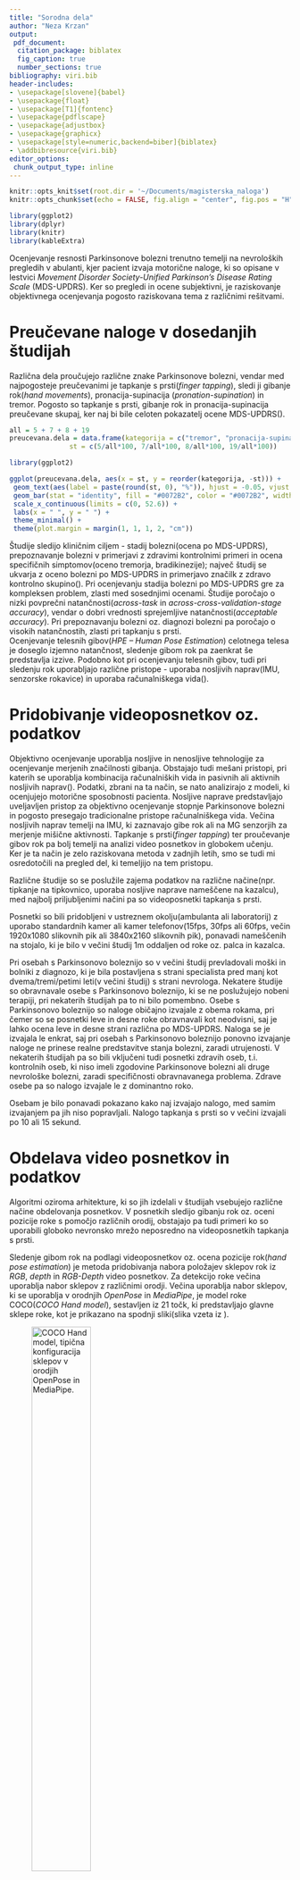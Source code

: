 ```yaml
---
title: "Sorodna dela"
author: "Neza Krzan"
output:
 pdf_document:
  citation_package: biblatex
  fig_caption: true
  number_sections: true
bibliography: viri.bib
header-includes:
- \usepackage[slovene]{babel}
- \usepackage{float}
- \usepackage[T1]{fontenc}
- \usepackage{pdflscape}
- \usepackage{adjustbox}
- \usepackage{graphicx}
- \usepackage[style=numeric,backend=biber]{biblatex}
- \addbibresource{viri.bib}
editor_options: 
 chunk_output_type: inline
---
```


```r
knitr::opts_knit$set(root.dir = '~/Documents/magisterska_naloga')
knitr::opts_chunk$set(echo = FALSE, fig.align = "center", fig.pos = "H", message = FALSE, warning = FALSE, results = F, fig.height =3, fig.width = 6.5)

library(ggplot2)
library(dplyr)
library(knitr)
library(kableExtra)
```

Ocenjevanje resnosti Parkinsonove bolezni trenutno temelji na nevroloških pregledih v abulanti, kjer pacient izvaja motorične naloge, ki so opisane v lestvici *Movement Disorder Society-Unified Parkinson's Disease Rating Scale* (MDS-UPDRS). Ker so pregledi in ocene subjektivni, je raziskovanje objektivnega ocenjevanja pogosto raziskovana tema z različnimi rešitvami.

# Preučevane naloge v dosedanjih študijah

Različna dela proučujejo različne znake Parkinsonove bolezni, vendar med najpogosteje preučevanimi je tapkanje s prsti(*finger tapping*), sledi ji gibanje rok(*hand movements*), pronacija-supinacija (*pronation-supination*) in tremor. Pogosto so tapkanje s prsti, gibanje rok in pronacija-supinacija preučevane skupaj, ker naj bi bile celoten pokazatelj ocene MDS-UPDRS(\cite{Manzanera}).

```r
all = 5 + 7 + 8 + 19
preucevana.dela = data.frame(kategorija = c("tremor", "pronacija-supinacija", "gibanje rok", "tapkanje s prsti"),
               st = c(5/all*100, 7/all*100, 8/all*100, 19/all*100))

library(ggplot2)

ggplot(preucevana.dela, aes(x = st, y = reorder(kategorija, -st))) +
 geom_text(aes(label = paste(round(st, 0), "%")), hjust = -0.05, vjust = 0.5, size = 3) + 
 geom_bar(stat = "identity", fill = "#0072B2", color = "#0072B2", width = 0.7) +
 scale_x_continuous(limits = c(0, 52.6)) +
 labs(x = " ", y = " ") +
 theme_minimal() +
 theme(plot.margin = margin(1, 1, 1, 2, "cm"))
```

Študije sledijo kliničnim ciljem - stadij bolezni(ocena po MDS-UPDRS), prepoznavanje bolezni v primerjavi z zdravimi kontrolnimi primeri in ocena specifičnih simptomov(oceno tremorja, bradikinezije); največ študij se ukvarja z oceno bolezni po MDS-UPDRS in primerjavo značilk z zdravo kontrolno skupino(\cite{Amo-Salas}). Pri ocenjevanju stadija bolezni po MDS-UPDRS gre za kompleksen problem, zlasti med sosednjimi ocenami. Študije poročajo o nizki povprečni natančnosti(*across-task* in *across-cross-validation-stage accuracy*), vendar o dobri vrednosti sprejemljive natančnosti(*acceptable accuracy*). Pri prepoznavanju bolezni oz. diagnozi bolezni pa poročajo o visokih natančnostih, zlasti pri tapkanju s prsti. \
Ocenjevanje telesnih gibov(*HPE – Human Pose Estimation*) celotnega telesa je doseglo izjemno natančnost, sledenje gibom rok pa zaenkrat še predstavlja izzive. Podobno kot pri ocenjevanju telesnih gibov, tudi pri sledenju rok uporabljajo različne pristope - uporaba nosljivih naprav(IMU, senzorske rokavice) in uporaba računalniškega vida(\cite{Amprimoa}).

# Pridobivanje videoposnetkov oz. podatkov

Objektivno ocenjevanje uporablja nosljive in nenosljive tehnologije za ocenjevanje merjenih značilnosti gibanja. Obstajajo tudi mešani pristopi, pri katerih se uporablja kombinacija računalniških vida in pasivnih ali aktivnih nosljivih naprav(\cite{Jeon}). Podatki, zbrani na ta način, se nato analizirajo z modeli, ki ocenjujejo motorične sposobnosti pacienta. Nosljive naprave predstavljajo uveljavljen pristop za objektivno ocenjevanje stopnje Parkinsonove bolezni in pogosto presegajo tradicionalne pristope računalniškega vida. Večina nosljivih naprav temelji na IMU, ki zaznavajo gibe rok ali na MG senzorjih za merjenje mišične aktivnosti. Tapkanje s prsti(*finger tapping*) ter proučevanje gibov rok pa bolj temelji na analizi video posnetkov in globokem učenju. \ 
Ker je ta način je zelo raziskovana metoda v zadnjih letih, smo se tudi mi osredotočili na pregled del, ki temeljijo na tem pristopu.

Različne študije so se poslužile zajema podatkov na različne načine(npr. tipkanje na tipkovnico, uporaba nosljive naprave nameščene na kazalcu), med najbolj priljubljenimi načini pa so videoposnetki tapkanja s prsti. 

Posnetki so bili pridobljeni v ustreznem okolju(ambulanta ali laboratorij) z uporabo standardnih kamer ali kamer telefonov(15fps, 30fps ali 60fps, večin 1920x1080 slikovnih pik ali 3840x2160 slikovnih pik), ponavadi nameščenih na stojalo, ki je bilo v večini študij 1m oddaljen od roke oz. palca in kazalca.

Pri osebah s Parkinsonovo boleznijo so v večini študij prevladovali moški in bolniki z diagnozo, ki je bila postavljena s strani specialista pred manj kot dvema/tremi/petimi leti(v večini študij) s strani nevrologa. Nekatere študije so obravnavale osebe s Parkinsonovo boleznijo, ki se ne poslužujejo nobeni terapiji, pri nekaterih študijah pa to ni bilo pomembno. Osebe s Parkinsonovo boleznijo so naloge običajno izvajale z obema rokama, pri čemer so se posnetki leve in desne roke obravnavali kot neodvisni, saj je lahko ocena leve in desne strani različna po MDS-UPDRS. Naloga se je izvajala le enkrat, saj pri osebah s Parkinsonovo boleznijo ponovno izvajanje naloge ne prinese realne predstavitve stanja bolezni, zaradi utrujenosti. V nekaterih študijah pa so bili vključeni tudi posnetki zdravih oseb, t.i. kontrolnih oseb, ki niso imeli zgodovine Parkinsonove bolezni ali druge nevrološke bolezni, zaradi specifičnosti obravnavanega problema. Zdrave osebe pa so nalogo izvajale le z dominantno roko. 

Osebam je bilo ponavadi pokazano kako naj izvajajo nalogo, med samim izvajanjem pa jih niso popravljali. Nalogo tapkanja s prsti so v večini izvajali po 10 ali 15 sekund. 

# Obdelava video posnetkov in podatkov

Algoritmi oziroma arhitekture, ki so jih izdelali v študijah vsebujejo različne načine obdelovanja posnetkov. V posnetkih sledijo gibanju rok oz. oceni pozicije roke s pomočjo različnih orodij, obstajajo pa tudi primeri ko so uporabili globoko nevronsko mrežo neposredno na videoposnetkih tapkanja s prsti.

Sledenje gibom rok na podlagi videoposnetkov oz. ocena pozicije rok(*hand pose estimation*) je metoda pridobivanja nabora položajev sklepov rok iz *RGB*, *depth* in *RGB-Depth* video posnetkov. Za detekcijo roke večina uporablja nabor sklepov z različnimi orodji. Večina uporablja nabor sklepov, ki se uporablja v orodnjih *OpenPose* in *MediaPipe*, je model roke COCO(*COCO Hand model*), sestavljen iz 21 točk, ki predstavljajo glavne sklepe roke, kot je prikazano na spodnji sliki(slika vzeta iz \cite{Li1}).

![COCO Hand model, tipična konfiguracija sklepov v orodjih *OpenPose* in *MediaPipe*.](slike/skelet_roke.png){width=50%}


Torej zazanavanje drže roke oziroma položaj sklepov je večina študij pridobila s pomočjo orodij *MediaPipe*, *OpenPose*, *DeepLabCut* in *MMPose*, ki so v zadnjih letih najbolj uporabna. Za roko vrnejo skelet 21 točk iz katerih so potem računali različne značilke.

```r
orodja = data.frame(kategorija = c("MMPose", "DeepLabCut", "MediaPipe", "OpenPose", "druga(kombinirana) orodja"),
               st = c(12, 20, 20, 24, 24))

ggplot(orodja, aes(x = st, y = reorder(kategorija, -st))) +
 geom_text(aes(label = paste(st, "%")), hjust = -0.05, vjust = 0.5, size = 3) + 
 geom_bar(stat = "identity", fill = "#0072B2", color = "#0072B2", width = 0.7) +
 scale_x_continuous(limits = c(0, 26.7)) +
 labs(x = " ", y = " ") +
 theme_minimal() +
 theme(plot.margin = margin(1, 1, 1, 2, "cm"))
```

Dogajalo se je tudi, da zgornja orodja niso zaznala vseh sličic videoposnetka in so podatki imeli mankajoče točke skeleta posameznih sličic. Nekateri so se problema lotili z linearno interpolacijo, ki so jo uporabili le v primeru, ko je orodje zaznalo prejšnjo in naslednjo sličico. Posnetke, kjer orodja niso zaznala več sličic, so odstranili iz podatkov. 

Identificirali so tudi posamična gibanja tapkanja s prsti - cikel tapkanja. Nekateri so se problema lotili z izračunom razdalje med palcem in kazalcem oz. kotne razdalje med palcem in kazalcem in na podlagi tega ter standardnih algoritmov določili vrh in dno amplitude oz. odpiranje in zapiranje prstov. Večina se jih je posluževalo izračuna evklidske razdalje med palcem in kazalcem, saj so bili koti občutljivi na nagib kamere - med kamero in roko bi moralo biti 90 stopinj. 

Orodja so v podatke vpeljala visokofrekvenčne šume, ki nastanejo zaradi prileganja skeleta orodja roki in tremorja oseb s Parkinsonovo boleznijo. Pridobljene razdalje oz. kote so zato zgladili na različne načine.

Nekatere študije so se lotile tudi problema neravnovesja razredov - večina je bila uporabljen tehnika SMOTE(*Synthetic Minority Oversampling Technique*). S to tehniko so povečali manj zastopane razrede in zmanjšali prekomerno zastopane razrede v njihovih podatkih. 

Pred računanjem značilk so nekateri avtorji, predvsem tist, ki se niso posluževali ročnega računanja značilk, podatke normalizirali z uporabo povprečja in standardne deviacije podatkov(Z-score normalization).

# Značilke

Večina avtorjev je svoje modele gradila na ročno izračunanih značilkah(*manual features*) glede na smernice ocen po lestvici MDS-UPDRS. Ker pa nekateri niso dobro poznali problema in značilnosti Parkinsonove bolezni, ali pa so model, naučen na ročno izračunanik značilkah, želeli primerjati, so se izračuna značilk lotili z nevronskimi mrežami. Kot vhodni podatek so podali časovno zaporedje podatkov, model pa je iz njih izločili značilke. 

Ročno računanje značilk je temeljilo na signalih, ki so predstavljali pospešek(*acceleration*), kotna hitrost(*angular velocity*), premik(*displacement*) in kot(*angle*) v časovni vrsti. 

Za izračun sprememb območja in hitrost tapkanja prstov so avtorji po večini izbrali dvodimenzionalne podatke o sklepih, kjer je posamezen sklep $J_i$, $i = 1, \dots, 21$(model roke COCO) definiran kot $J_i = (x_i, y_i)$ oz. trodimenzionalne podatke o sklepih, torej posamezen sklep $J_i$, $i = 1, \dots, 21$(model roke COCO) je definiran kot $J_i = (x_i, y_i, z_i)$, s katerimi so računali evklidske razdalje med posameznimi sklepi v določenem časovnem okvirju, najpogosteje razdaljo med palcem in kazalcem(\cite{Li1}). Evklidska razdalja med palcem in kazalcem v časovnem okvirju $t$ za dvodimenzionalne podatke je definirana kot

$$
D_t = d(J_4^t, J_8^t) = \sqrt{(x_4^t - x_8^t)^2 + (y_4^t - y_8^t)^2}
$$

oz. za trodimenzionalne podatke

$$
D_t = d(J_4^t, J_8^t) = \sqrt{(x_4^t - x_8^t)^2 + (y_4^t - y_8^t)^2 + (z_4^t - z_8^t)^2}.
$$

Med najpogosteje izbranimi značilkami so bile amplituda, hitrost, utrujenost oz. zastoj in oklevanje ter frekvenca. Te značilke so bile definirane in izračunane na različne načine, glede na študijo. 

## Amplituda(*amplitude*) in hitrost(*velocity*)

Amplituda in hitrost sta dve najbolj običajni značilki, ki se analizirata za oceno Parkinsonove bolezni z uporabo tapkanja s prsti. V večini primerov sta definirani kot:

*Amplituda: razdalja med palcem in kazalcem.*\
*Hitrost: razlika v amplitudi skozi čas.*

**Definicija**: V podatkih, pridobljenih s pomočjo orodja, lahko definiramo vrhove amplitude kot $p = [p_1, p_2, \dots, p_N]$, kjer $p_n$ predstavlja vrh $n$-te amplitude in $A_n$ predsatvlja pripadajočo amplitudo vrha $p_n$. Definirajmo še minimume amplitud kot $m = [m_1, m_2, \dots, m_N]$. Potem lahko definiramo naslednje pojme(\cite{Moshkova}, \cite{Li2}).\
*Amplituda odpiranja* je razlika med najvišjo in najnižjo točko v fazi odpiranja gibanja. Izračuna se po formuli $F_{amp - opn} = p_n-m_n$.\
*Amplituda zapiranja* je razlika med najvišjo in najnižjo točko v fazi zapiranja gibanja. Izračuna se po formuli $F_{amp - cls} =p_{n-1}-m_{n}$.\
*Hitrost odpiranja* je razlika med največjim in najmanjšim vrhom v fazi odpiranja gibanja, deljena z ustreznim časovnim intervalom. Izračuna se po formuli $$F_{spd - opn} =\frac{p_n-m_n}{tp_n-tm_n}.$$\
*Hitrost zapiranja* je razlika med največjim in najmanjšim vrhom v fazi zapiranja gibanja, deljena z ustreznim časovnim intervalom. Izračuna se po formuli $$F_{spd - cls} =\frac{p_{n-1}-m_{n}}{tp_{n-1}-tm_{n}}.$$
*Povprečje amplitude* je $$F_{amp - mean} = \frac{\sum_{n=1}^{N}A_n}{N}.$$ \
*Varianca amplitude* je $$F_{amp - var}\frac{\sum_{n=1}^{N}(A_n - F_{amp - mean})^2}{N}.$$ \
*Povprečna hitrost gibanja prsta* je $$F_{spd - mean} = \frac{\sum_{n=1}^{N-1}V_n}{N-1},$$ kjer je $V_n = \frac{A_n + A_{n-1}}{\Delta t_n}$, $\Delta t_n = t_n - t_{n-1}$ časovni interval med $n-1$-tim in $n$-tim vrhom amplitude. \
*Varianca hitrosti* je $$F_{spd - var} = \frac{\sum_{n=1}^{N-1}(V_n - F_{spd - mean})^2}{N-1}.$$

![Shematična označitev odvisnosti amplitude gibanj(A) od števila sličic(t).](slike/amplituda_znacilke.png){width=90%}

S pomočjo zgornjih definicij so bile pogosto izračunane povprečna, maksimalna in minimalna hitrost odpiranja in zapiranja ter amplituda odpiranja in zapiranja, standardni odklon amplitude odpiranja in zapiranja, povprečje in koeficient variacije amplitude gibanja, hitrosti gibanja(amplituda gibanja/trajanje gibanja), hitrosti gibanja pri odpiranju in zapiranju, hitrost gibanja (število pritiskov glede na čas) in upad amplitude(povprečna amplituda v prvi polovici poskusa v primerjavi s povprečno amplitudo v drugi polovici poskusa) ter prelomna točka amplitude(*breakpoint*, $F_{amp- bp}$) in hitrosti(*breakpoint*, $F_{vel- bp}$).

<!--
```r
x <- seq(0, 2 * pi, length.out = 100) 
y <- sin(5*x) + 1.2                    

data <- data.frame(x = x, y = y)

ggplot(data, aes(x = x, y = y)) +
  geom_line(color = "#0072B2", size = 1) +  
  labs(title = "", x = "t", y = "A") +
  theme_minimal() +  
  scale_x_continuous(limits = c(0, 6)) +
  scale_y_continuous(limits = c(0, 3)) +
   theme(
    plot.title = element_text(hjust = 0.5),  
    panel.grid.major = element_blank(),      
    panel.grid.minor = element_blank()) +
  geom_segment(aes(x = 0, xend = 6, y = 0, yend = 0), 
               arrow = arrow(length = unit(0.2, "cm")), color = "black") + 
  geom_segment(aes(x = 0, xend = 0, y = 0, yend = 3), 
               arrow = arrow(length = unit(0.2, "cm")), color = "black") +
  geom_segment(aes(x = 2.81, xend = 2.82, y = 0, yend = sin(5 * 2.81) + 1.2), 
               linetype = "dashed", color = "grey40") +
  geom_point(aes(x = 2.82, y = sin(5 * 2.82) + 1.2), color = "grey40", size = 2)  +
  geom_segment(aes(x = 4.08, xend = 4.08, y = 0, yend = sin(5 * 4.08) + 1.2), 
               linetype = "dashed", color = "grey40") +
  geom_point(aes(x = 4.08, y = sin(5 * 4.08) + 1.2), color = "grey40", size = 2) +
  geom_segment(aes(x = 2.2, xend = 2.2, y = 0, yend = sin(5 * 2.2) + 1.2), 
               linetype = "dashed", color = "grey40") +
  geom_point(aes(x = 2.2, y = sin(5 * 2.2) + 1.2), color = "grey40", size = 2) +
  geom_segment(aes(x = 3.454, xend = 3.454, y = 0, yend = sin(5 * 3.454) + 1.2), 
               linetype = "dashed", color = "grey40") +
  geom_point(aes(x = 3.454, y = sin(5 * 3.454) + 1.2), color = "grey40", size = 2) 


```
-->

## Utrujenost oz. zastoj in oklevanje(*halt and hesitation*)
Utrujenost oz. zastoj in oklevanje sta lastnosti pri kateri imamo več različnih pristopov, uporabljenih za njeno oceno. \
Zastoj je bil ponavadi opredeljen kot trenutek popolne ustavitve, oklevanje pa kot opazen upad hitrosti. Ta dva pojma so opredelili s pomočjo vrhov $p = [p_1, p_2, \dots, p_n, \dots, p_N]$, kjer so uporabili model prilagajanja krivulje množici $p$, z namenom ocene trenda vrhov. Predpostavljamo, da je $p_n$ vrh, ko je prišlo do zastoja in oklevanja, $\hat{p}_n$ pa predstavlja napovedani vrh na podlagi prilagojenega modela. Potem je značilka zastoja in oklevanja lahko definirana(\cite{Li2}) kot

$$
F_{hh} = \begin{cases}
1, \text{ če } \lvert \hat{p}_n - p_n \lvert \ge \theta \\
0, \text{ če } \lvert \hat{p}_n - p_n \lvert < \theta
\end{cases},
$$

kjer je prag(*threshold*) definiran kot $\theta = \alpha \cdot \frac{A_{n+1}+ A_{n-1}}{2}$, $\alpha$ pa je parameter, ki nadzoruje zaznamo prag(*detection threshold*). 

Utrujenost pa so ponavadi definirali kot 

- gradient amplitude glede na čas, 
- razlika med številom vrhov v dveh časovnih intervalih,
- koeficient variacije v hitrosti tapkanja,
- razlika med povprečno vrednostjo amplitude v dveh časovnih intervalih,
- koeficient variacije v maksimalni amplitudi tapkanja prstov,
- pospešek tapkanja.


## Frekvenca(*frequency*) oz. ritem(*rhythm*)

Uporabljata se oba pojma, ampak ne pomenita vedno isto. Izračun lahko temelji na na uporabi hitre Fourierove transformacije(*Fast Fourier Transform*), eden izmed pristopov je tudi uporaba lastnosti "prekrižna korelacija med normaliziranimi vrhovi"(*cross-correlation between the normalized peaks*) za oceno doslednosti in ritma pri tapkanju. 

**Definicija:** Frekvenca je enota, deljena s časovnim razponom enega gibanja. Izračunamo jo po formuli

$$
F_{freq} = \frac{1}{tp_{n} - tp_{n-1}}.
$$

Računali pa so predvsem povprečne frekvenca($F_{freq - avg}$) in standardni odklon frekvence($F_{freq - sd}$. 

## Druge značilke

Glede na vrhove $p = [p_1, p_2, \dots, p_N]$ so računali še število gibanj, štetih po maksimalnih vrhovih, maksimalen vrh($max_{i = 1, \dots, N}\{p_i\}$) in dno($max_{i = 1, \dots, N}\{m_i\}$) ter minimalen vrh($min_{i = 1, \dots, N}\{p_i\}$) in dno($min_{i = 1, \dots, N}\{m_i\}$) amplitude, povprečno število maksimalnih in minimalnih vrhov ter dna glede na določen časovni interval $t$ ter število vrhov v določenem časovnem intervalu $t$($F_p(t)$).

Nekateri so v model vključili tudi dva demografska dejavnika - *spol* in *starost*. To temelji na opažanju, da naj bi lahko starejši posamezniki kazali znake bradikinezije, povezane s staranjem, neodvisno od Parkinsonove bolezni, ter da lahko starost in spol vplivata na razvoj bolezni.

## Izbira značilk

Izračunane značilke so ponavadi standardizirali z uporabo metode *StandardScalar*, kar naj bi zagotvaljalo, da vse značilke enako prispevajo k modelu in da ne bi katera izmed značilk prevladovala pri učenju modela ali pa so bile značilke normalizirane s standardno normalno porazdelitvijo(povprečje 0 in standardni odklon 1).

V študijah, kjer so imeli več značilk, so iskali tudi optimalno množico značilk - značilke, ki so najpomembnejše pri klasifikaciji Parkinsonove bolezni. Iskanje optimalne množice značilk se je razlikovalo glede na glavo nalogo zo. cilj študije. Tisti, ki so imeli, poleg nabora podatkov oseb s Parkinsonovo boleznijo, še nabor podatkov zdravih(kontrolnih) oseb, so primerjali značilke, izračunane za obe skupini oseb. Značilke so bile pregledane s pomočjo statističnega testiranja, da se ocenijo porazdelitve v teh dveh skupinah oseb. Ker so značilke pokazale nenormalno porazdelitev s pomočjo Shapiro-Wilkovega testa, so lahko uporabljali Mann-Whitneyev U-test za neodvisne vzorce, za prepoznavanje značilk, ki so v obeh skupinah oseb porazdeljene različno. Uporabljali so značilke, ki so bile, glede na skupino oseb, porazdeljene različno. 

Za izbor množice optimalnih značilk so bili uporabljeni tudi različni algoritmi.\
Pri algoritmu *Speeded Up Robust Features*(SURF) so bile izbrane značilke s pozitivnim rezultatom, ker to pomeni, da je značilka stabilna, točna in potencialno uporabna za nadaljnje operacije.\
Algritem *Reursive Feature Elimination*(RFE) iterativno odstranjuje najmanj pomembne značilke na podlagi uspešnosti modela podpornih vekorjev(SVM), na koncu pa izbere množico, ki najbolje prispeva k nalogi klasifikacije(\cite{Govindua2}).\
*SelectKBest* razvršča značilke glede na njihov *k-score*, metriko, ki meri relevantnost in informativnost posamezne značilke glede na ciljno spremenljivko. Značlke, ki imajo najvišje *k-score*, so prednostno vključene v končni nabor značilk, medtem ko so manj informativne značilke izključene.\

Nekateri avtorji so po gradnji modelov na množici izbranih značilk ugotovili, da izključitev določenih značilk in s tem poslabšanje ravnovesja med značilkami povzroči poslabšanje modela, zato so se vselej odločili za gradnjo modela na celotnem naboru značilk. 

# Modeli

Osredotočili smo se na pregled del, kjer so izvajali klasifikacijsko napoved, binarno ali multiklasifikacijsko. Glavni cilj študij je torej bil implementirati model za napovedovanje ocen Parkinskonove bolezni po letstvici MDS-UPDRS. Avtorji so za gradnjo in vrednotenje modelov uporabljali knjižnico *scikit-learn* za programski jezik Python, ki ponuja orodja za različne naloge strojnega učenja.

## Gradnja modelov

Večina je usposobilo en sam večrazredni klasifikacijski model, kar pomeni, da izhod modela predstavlja vse ocene po lestvici MDS-UPDRS. Nekateri pa so usposobili več binarnih klasifikatorjev. Nekateri delujejo na način, da prvi model razvršča podatke videoposnetkov z oceno 0 v primerjavi z ocenami 1,2 in 3; drugi model razvršča podatke videoposnetkov z ocenama 0 ali 1 v primerjavi z ocenami 2 ali 3; in tretji model razvršča podatke videoposnetkov z ocenami 0, 1 ali 2 v primerjavi z oceno 3. Uporabljen je bil tudi pristop, kjer je prvi model razvrščal zdrave(kontrolne) osebe od oseb s Parkinsonovo boleznijo in če je ta prvi model pokazal, da podatki videoposnetka pripadajo osebi s Parkinsonovo boleznijo, je drugi model razvrstil ocene 1 proti ocenam 2 ali 3. In če je drugi model pokazal, oceno, višjo od 1, tretji model razvrsti ocene 2 proti ocenam 3.

Gradili so različne modele, med najbolj pogostimi pa so bili metoda podpornih vektorjev(SVM, *Support Vector Machine*) z različnimi jedri(*karnels*), ansambli, kot sto naključni gozdovi(RF, *Random Forest*) in XBoost ter običajni klasifikatorji, kot so odločitvena drevesa(*Decision Tree*), model $k$-najbližjih sosedov(*$k$-nearest neighbors*) in logistična regresija(*logistic regression*). V zadnjih letih pa se uporabljajo tudi globoke nevronske mreže(*deep neural networks*). \
Zaradi razlik v postopkih, podatkovnih zbirkah, nalogah klasifikacije in uporabljenih klasifikatorjih, ne moremo podati vpogleda, kateri način modeliranja je najboljši za klasifikacijo tapkanja s prsti po lestvici MDS-UPDRS, so pa nekateri avtorji v prvi fazi raziskovanja zgradili več modelov in potem, glede na rezultate, podrobno obravnavali le glavna dva ali tri.

```r
LR = 2
kNN = 4
SVM = 6
DT = 4
RF = 8
CNN = 4
XGBoost = 3
LightGBM = 1
GCN = 1
AdaBoost = 1
OF.DDNet = 1
FNN = 1
Drugo = LightGBM + GCN + AdaBoost + OF.DDNet + FNN

all = LR + kNN + SVM + DT + RF + CNN + XGBoost

modeli = data.frame(kategorija = c("LR", "kNN", "SVM", "DT", "RF", "CNN", "XGBoost"),
               st = c(LR, kNN, SVM, DT, RF, CNN, XGBoost))
modeli$st = round(modeli$st/all * 100, 1)

ggplot(modeli, aes(x = st, y = reorder(kategorija, -st))) +
 geom_text(aes(label = paste(st, "%")), hjust = -0.05, vjust = 0.5, size = 3) + 
 geom_bar(stat = "identity", fill = "#0072B2", color = "#0072B2", width = 0.7) +
 scale_x_continuous(limits = c(0, 29)) +
 labs(x = " ", y = " ") +
 theme_minimal() +
 theme(plot.margin = margin(1, 1, 1, 2, "cm"))
```

Pri izbiri hiperparametrov modelov so se posluževali različnih algoritmov, kot sta RandomizeSearchCV in GridSearchCV. Pri iskanju so uporabljali le podatke za učenje, da bi dodatno zagotovili robustnost naučenih klasifikatorjev oz. modelov. Podatki so torej bili razdeljeni na učne in testne, ponavadi v razmerju 70\%/30\% ali 80\%/20\%, modeli pa usposobljeni z uporabo $k$-kratne navzkrižne validacije(*$k$ - Cross Validation*), v večini primerov $k$ = 5, nekje celo $k$ = 10, pri čemer so uporabljeni le podatki iz učne množice podatkov.

## Vrednotenje modelov

Za vrednotenje modelov so standardno uporabljali štiri različne metrike, točnost(*accuracy*), natančnost(*precision*), priklic(*recall*) in F1, ki temeljijo tabela napačnih klasifikacij (*confusion matrix*). Pogosto je bila primerjava modelov narejena tudi na podlagi ploščine pod krivuljo(AUC, *Area Under Curve*). 

## Rezultati

V spodnjih tabelah so prikazane študije, njihovi avtorji, ter glavne značilnosti študije(\cite{Moshkova}, \cite{Li1}, \cite{Li2}, \cite{Lu}, \cite{Vignouda}, \cite{Guo}, \cite{Amprimo}, \cite{Morinan}, \cite{Yu}, \cite{Sarapata}, \cite{Islam}, \cite{Guarin}, \cite{Srinivasan}, \cite{Yang}) - uporabljeni podatki, cilj študije, preučevan dejavnik Parkinsonove bolezni in uporabljeni modeli strojnega učenja. Pri vsaki študiji, je prvi napisan model v stolpcu "Modeli", model, ki je dosegel najvišjo točnost in bil predstavljen kot končni relevantni model. Na spodnjem grafu lahko še vidimo točnost najboljših modelov v študijah iz tabele.

```r
leto = c(2024, 2020, 2022, 2023, 2024, 2024, 2023, 2022, 2023, 2022, 2023, 2023, 2021, 2021)
model = c("RF", "CNN", "kNN", "FNN", "CNN", "RF", "DT", "DT", "SVM", "CNN", "XBoost", "CNN", "OF-DDNet")
tocnost = c(90.4, 79.7, 94.4, 92.12, 69, 84, 60.9, 93, 81.2, 98.74, 61.33, 98.3, 48)
kategorija = c("A", "A", "A", "A", "B", "B", "A", "B", "A", "C", "A", "D", "A")

data.tocnost = data.frame(model, tocnost, kategorija)
data.tocnost$model = as.factor(data.tocnost$model)

ggplot(data.tocnost, aes(x = model , y = tocnost, fill = kategorija)) +
 geom_bar(stat = "identity", position =  position_dodge(width = 0.8), width = 0.7) +
 #scale_y_continuous(limits = c(0, 110)) +
 labs(x = "modeli", y = "točnos(%)") +
 scale_fill_manual(values = c("A" = "#0072B2", "B" = "#0090B2", "C" = "lightblue", "D" = "#0050B2")) +
 theme_minimal() +
 theme(legend.position = "none") 
```

\newpage

```r
avtorji = c("D. L. Guarín in drugi", #J. K. Wong, N. R. McFarland, A.Ramirez-Zamora", 
      "A. Moshkova in drugi", #A. Samorodov, N. Voinova, A. Volkov, E. Ivanova, E. Fedotova",
      "Z. LI in drugi", #I. Kang, M: Cai, X: Liu, Y. Wang, J. Yang",
      "G. Amprimo in drugi", #I. Rechichi, C. Ferraris, G. Olmo", 
      "S. Srinivasan in drugi", #P. Ramadass, S. K. Mathivanan, K. P.Selvam, B. D. Shivahare, M. A. Shah",
      "J. Yanga in drugi", #S. Williams, D. C. Hogg, J. E. Alty, S. D. Relton",
      "G. Morinan in drugi", #Y. Dushin, G. Sarapata, S. Rupprechter, Y. Peng, C. Girges, M. Salazar, C. Milabo, K. Sibley, T. Foltynie, I. #Cociasu, L. Ricciardi, F. Baig, F. Morgante, L. A. Leyland, R. S. Weil, R. Gilron, J. O’Keeffe",
      "G. Vignouda in drugi", #C. Desjardinsc, Q. Salardainec, M. Monginc, B. Garcinc, L. Venancea, B. Degos",
      "T. Yu in drugi", #K. W. Park, M. J. McKeown, Z. J. Wang",
      "Z. Guo in drugi", #W. Zeng, T. Yu, Y. Xu, Y. Xiao, Z. Cao, X. Cao",
      "G. Sarapata in drugi", #Y. Dushin , G. Morinan , J. Ong , S. Budhdeo, B. Kainz, J. O’Keeffe",
      "M. S. Islam in drugi", #W. Rahman, A. Abdelkader, S. Lee, P. T. Yang, J. L. Purks, J. L. Adams, R. B. Schneider, E. R. Dorsey, E. Hoque",
      "H. Li in drugi", #X. Shao, C. Zhangc, X. Qian",
      "M. Lu in drugi") #Q. Zhao, K. L. Poston, E. V. Sullivan, A. Pfefferbaum, M. Shahid, M. Katz, L. M. Kouhsari, K. Schulman, A. Milstein, J. C. Niebles, V. W. Henderson")

leto = c(2024, 2020, 2022, 2023, 2024, 2024, 2023, 2022, 2023, 2022, 2023, 2023, 2021, 2021)

podatki = c("180 videoposnetkov \n(44 ZO, 123 PB)", 
      "32 videoposnetkov \n(16 ZO, 16 PB)",
      "252 videoposnetkov",
      "95 videoposnetkov \n(60 ZO, 35 PB)",
      "195 glasovnih posnetkov \n(48 ZO, 147 PB)",
      "152 videoposnetkov \n(37 ZO, 40 PB)",
      "1156 videoposnetkov \n(528 ZO, 628 PB)", 
      "272 videoposnetkov",
      "75 videoposnetkov \n(10 ZO, 65 PB)",
      "112 videoposnetkov \n(11 ZO, 48 PB)",
      "7310 videoposnetkov",
      "250 videoposnetkov \n(78 ZO, 172 PB)",
      "744 videoposnetkov",
      "68 Videoposnetkov")

cilj.studije = c("Ocene po MDS-UPDRS, \nVK, \nveč BK za ocene MDS-UPDRS, \nrazlikovanje značilk (OZ-PB)",
         "Binarna klasifikacija(ima PB ali nima)",
         "Ocene po MDS-UPDRS, \nVK",
         "Ocene po MDS-UPDRS, \nVK, \nrazlikovanje značilk (OZ-PB)",
         "Binarna klasifikacija(ima PB ali nima)", 
         "Binarna klasifikacija(ima PB ali nima), \nrazlikovanje značilk (OZ-PB)",
         "Ocene po MDS-UPDRS, \nVK, \nveč BK za ocene MDS-UPDRS", 
         "Ocene po MDS - UPDRS, \nVK", 
         "Ocene po MDS-UPDRS, \nVK", 
         "Ocene po MDS-UPDRS, \nVK", 
         "Ocene po MDS-UPDRS, \nVK",
         "Ocene po MDS-UPDRS, \nVK", 
         "Ocene po MDS-UPDRS, \nVK",
         "Ocene po MDS-UPDRS, \nVK")

dejavnik = c("FT", 
       "FT, \nPS, \nD", 
       "FT", 
       "FT", 
       "značilnosti glasu",
       "FT",
       "FT, \nPS, \nD, \nTT, \nMN",
       "FT, \nMH",
       "FT",
       "FT",
       "FT, \nPS, \nD, \nTT, \nMN, \nvstajanje s stola",
       "FT",
       "FT",
       "FT")

orodje = c("MediaPipe",
      "LM sensor, \nMicrosoft Kinect sensor, \nPolhemus Patriot Electromagnetic tracking sensors",
      "MediaPipe, \nFCN",
      "Azure Kinect, \nMediaPipe",
      " ",
      "videoposnetki(1s izrezki)",
      " ",
      "DeepLabCut",
      "MediaPipe",
      "A2J",
      "OpenPose",
      "MediaPipe",
      "OpenPose",
      "OpenPose")
modeli = c("LR", 
      "RF, \nSVM, \nDT, \nkNN",
      "CNN",
      "kNN, \nSVM, \nRF, \nXGBoost",
      "FNN, \nkNN, \nSVM, \nRF, \nDT",
      "CNN",
      "RF",
      "DT, \nLR",
      "DT, \nSVM, \nRF",
      "SVM, \nkNN, \nRF, \nXGBoost",
      "CNN, \nRF, \nGCN",
      "XBoost, \nRF, \nAdaBoost, \nSVR, \nLightGBM",
      "CNN",
      "OF - DDNet")

dela = data.frame(avtorji, leto, podatki, cilj.studije, dejavnik, orodje, modeli) %>% arrange(leto)
dela$podatki = linebreak(dela$podatki)
dela$cilj.studije  = linebreak(dela$cilj.studije)
dela$orodje = linebreak(dela$orodje)
dela$modeli = linebreak(dela$modeli)
dela$dejavnik = linebreak(dela$dejavnik)

kable(dela[1:11,], 
   col.names = c("Avtorji", "Leto", "Podatki", "Cilj študije", "Preučevani dejavnik/i PB", "Orodje", "Modeli"),
   format = "latex", 
   caption = "Pregledane študije. Oznake: zdrave(kontrolne) osebe(ZO), osebe s Parkinsonovo boleznijo(PB), večrazredna klasifikacija(VK), binarna klasifikacija(BK), tapkanje s prsti(FT), pronacija - spinacija(PS), odpiranje in zapiranje dlani(D), tapkanje s prsti na nogi(TT), mobilnost noge(MN), logistična regresija(LR), k-najbližjih sosedov(kNN), odločitvena drevesa(DT), konvolucijske nevronske mreže(CNN), metoda podpornih vektorjev(SVM), naključni gozdovi(RF).", 
   escape = FALSE, booktabs = TRUE) %>%
  kable_styling(latex_options = c("hold_position", "scale_down")) %>%
landscape()

kable(dela[12:14,], 
   col.names = c("Avtorji", "Leto", "Podatki", "Cilj študije", "Preučevani dejavnik/i PB", "Orodje", "Modeli"),
   format = "latex", 
   caption = "(Nadaljevanje prejšnje tabele.)Pregledane študije. Oznake: zdrave(kontrolne) osebe(ZO), osebe s Parkinsonovo boleznijo(PB), večrazredna klasifikacija(VK), binarna klasifikacija(BK), tapkanje s prsti(FT), pronacija - spinacija(PS), odpiranje in zapiranje dlani(D), tapkanje s prsti na nogi(TT), mobilnost noge(MN), logistična regresija(LR), k-najbližjih sosedov(kNN), odločitvena drevesa(DT), konvolucijske nevronske mreže(CNN), metoda podpornih vektorjev(SVM), naključni gozdovi(RF).", 
   escape = FALSE, booktabs = TRUE) %>%
  kable_styling(latex_options = c("hold_position", "scale_down")) %>%
landscape()

```



























<!--
## Orodja

V zadnjih letih so najbolj uporabna orodja _OpenPose_, _DeepLabCut_, _MediaPipe_ in _MMPose_.

### OpenPose

OpenPose je orodje za sledenje človeške drže in gibanja na podlagi slik ali videoposnetkov. Omogoča prepoznavanje ter sledenje različnih ključnih točk na telesu, kot so sklepi, obrazne poteze, roke in stopala. Uporablja računalniški vid in nevronske mreže za analizo vizualnih podatkov ter generira koordinate teh ključnih točk v prostoru.

Večina se uporablja osnovna 2D predstavitev drže iz OpenPose za regresijo MDS-UPDRS ocen s strojnim učenjem ali globokim učenjem ter za primerjavo značilk pri Parkinsonovih bolnikih in zdravih kontrolnih osebah s pomočjo statističnega testiranja. V eni izmed študij so validirali tudi izpeljane značilke s standardnimi pristopi, tj. IMU in prišli do korelacije med meritvami OpenPose in IMU, medtem ko v drugi preverjajo zgolj skladnost med ocenami modelov in subjektivnimi ocenami nevrologov. Rezultati študij kažejo na dobro skladnost.

### DeepLabCut

DeepLabCut je oorodje za sledenje gibanju z uporabo globokega učenja, ki je posebej zasnovan za natančno sledenje ključnih točk telesa ali specifičnih delov telesa na slikah in videoposnetkih. Z uporabo Transfer Learning je mogoče prilagoditi vnaprej usposobljene konvolucijske nevronske mreže (CNN) za ocenjevanje drže z uporabo ročno označenih podmnožic slikovnih okvirjev iz video posnetkov. Na primer, pri sledenju rok lahko označimo celoten COCO skeletni model roke ali le njegov del in jih preučimo. Njegova natančnost je odvisa od omejene podmnožice označenih podatkov za usposabljanje in kakovost označenih podatkov.

V večini študij je uporabljeno preprosto 2D sledenje RGB videoposnetkov za regresijo MDS-UPDRS ocen, nekateri tudi oceno bradikinezije.

### MediaPipe
MediaPipe je orodje, ki uporabljajo napredne tehnike računalniškega vida in strojnega učenja. Vsebuje modul, imenovan Google MediaPipe Hand (GMH) [88], ki temelji na pristopu globokega učenja za sledenje rokam. 

Uporablja se za različne namene, vključno z regresijo MDS-UPDRS ocen, prepoznavanjem Parkinsonove bolezni ter oceno tremorja v mirovanju. Večina del ga izkorišča za 2D sledenje, nekateri za 3D ter RGB/RGB-Depth.

### MMPose
MMPose je odprtokodna knjižnica za prepoznavanje in sledenje telesni drži. Zasnovana je za naloge sledenja telesu(*pose estimation_) in analize gibanja, ki vključujejo prepoznavanje ključnih točk na telesu, obrazu, rokah in stopalih iz slik ali videoposnetkov.

Večina ga uporabljajo s kombiniranjem različnih arhitektur - 2D in 3D sledenje na RGB videoposnetkih, preprosto konvolucijsko mrežo. Uporablja se tako za regresijo MDS-UPDRS ocen kot tudi za oceno bradikinezije.
-->



























<!--
Del v drugi skupini (3 študije) uporablja ročno izdelano ekstrakcijo lastnosti in plitvo učenje za izvajanje prepoznavanja Parkinsonove bolezni [78,125,134]. Ta uporaba običajno služi kot preliminarna preiskava, preden se lotijo globlje analize patoloških subjektov.

Tretja skupina (7 del) se večinoma osredotoča na oceno tresenja [131,133,143], bradikinezije [113,124,144] ali obojega [115]. Ta cilj je v teh študijah dosežen bodisi z raziskovanjem korelacije med ustreznimi ročno izdelanimi lastnostmi, izvlečenimi iz podatkov o sledenju, in kliničnimi rezultati [113,115,124,133], bodisi z raziskovanjem, kako so te lastnosti delovale pri avtomatskem prepoznavanju simptomov [131,143,144].

Skupina Drugo vsebuje eno samo delo [126], ki je poskušalo avtomatsko oceniti vrsto gibov rok, ki jih opravljajo pacienti s Parkinsonovo boleznijo med operacijo globoke možganske stimulacije (DBS).

najprej pridobijo ročno izdelane lastnosti iz podatkov o sledenju rok in nato te vnesejo v plitve [78,79,81,105,112,118,125,146,147] ali globoke [132,141] modele, do rešitev, ki neposredno (ali po minimalni predobdelavi) uporabijo podatke o sledenju kot vhod v regresijske globoke učne mreže [116,117,142].
-->







